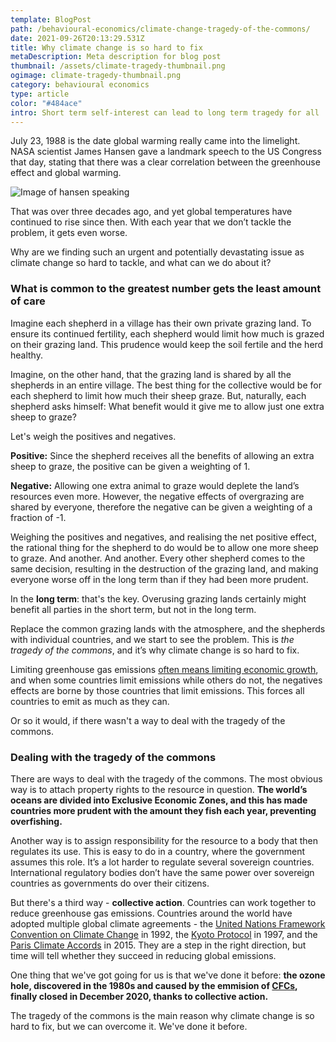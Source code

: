 ```yaml
---
template: BlogPost
path: /behavioural-economics/climate-change-tragedy-of-the-commons/
date: 2021-09-26T20:13:29.531Z
title: Why climate change is so hard to fix
metaDescription: Meta description for blog post
thumbnail: /assets/climate-tragedy-thumbnail.png
ogimage: climate-tragedy-thumbnail.png
category: behavioural economics
type: article
color: "#484ace"
intro: Short term self-interest can lead to long term tragedy for all
---
```



July 23, 1988 is the date global warming really came into the limelight. NASA scientist James Hansen gave a landmark speech to the US Congress that day, stating that there was a clear correlation between the greenhouse effect and global warming. 

![Image of hansen speaking](https://i.guim.co.uk/img/media/a3c8df44ce784229f7c1bfebdbf69367a4182688/0_83_3000_1800/master/3000.jpg?width=700&quality=85&auto=format&fit=max&s=e593ad828ab8c89c5f96a0ce656ea657 "Source: theguardian.com")


That was over three decades ago, and yet global temperatures have continued to rise since then. With each year that we don’t tackle the problem, it gets even worse. 

Why are we finding such an urgent and potentially devastating issue as climate change so hard to tackle, and what can we do about it?

<InTextSubscription />

### What is common to the greatest number gets the least amount of care

Imagine each shepherd in a village has their own private grazing land. To ensure its continued fertility, each shepherd would limit how much is grazed on their grazing land. This prudence would keep the soil fertile and the herd healthy.

Imagine, on the other hand, that the grazing land is shared by all the shepherds in an entire village. The best thing for the collective would be for each shepherd to limit how much their sheep graze. But, naturally, each shepherd asks himself: What benefit would it give me to allow just one extra sheep to graze? 

Let's weigh the positives and negatives.

**Positive:** Since the shepherd receives all the benefits of allowing an extra sheep to graze, the positive can be given a weighting of 1.

**Negative:** Allowing one extra animal to graze would deplete the land’s resources even more. However, the negative effects of overgrazing are shared by everyone, therefore the negative can be given a weighting of a fraction of -1.

Weighing the positives and negatives, and realising the net positive effect, the rational thing for the shepherd to do would be to allow one more sheep to graze. And another. And another. Every other shepherd comes to the same decision, resulting in the destruction of the grazing land, and making everyone worse off in the long term than if they had been more prudent.

In the **long term**: that's the key. Overusing grazing lands certainly might benefit all parties in the short term, but not in the long term.

Replace the common grazing lands with the atmosphere, and the shepherds with individual countries, and we start to see the problem. This is *the tragedy of the commons*, and it’s why climate change is so hard to fix.

Limiting greenhouse gas emissions [often means limiting economic growth](https://www.futurity.org/emissions-economic-growth-kyoto-protocol-1700992/), and when some countries limit emissions while others do not, the negatives effects are borne by those countries that limit emissions. This forces all countries to emit as much as they can. 

Or so it would, if there wasn't a way to deal with the tragedy of the commons.

### Dealing with the tragedy of the commons

There are ways to deal with the tragedy of the commons. The most obvious way is to attach property rights to the resource in question. **The world’s oceans are divided into Exclusive Economic Zones, and this has made countries more prudent with the amount they fish each year, preventing overfishing.**

Another way is to assign responsibility for the resource to a body that then regulates its use. This is easy to do in a country, where the government assumes this role. It’s a lot harder to regulate several sovereign countries. International regulatory bodies don’t have the same power over sovereign countries as governments do over their citizens. 

But there's a third way - **collective action**. Countries can work together to reduce greenhouse gas emissions. Countries around the world have adopted multiple global climate agreements - the [United Nations Framework Convention on Climate Change](https://www.sciencedirect.com/topics/earth-and-planetary-sciences/united-nations-framework-convention-on-climate-change) in 1992, the [Kyoto Protocol](https://unfccc.int/kyoto_protocol) in 1997, and the [Paris Climate Accords](https://unfccc.int/process-and-meetings/the-paris-agreement/the-paris-agreement) in 2015. They are a step in the right direction, but time will tell whether they succeed in reducing global emissions.

One thing that we've got going for us is that we've done it before: **the ozone hole, discovered in the 1980s and caused by the emmision of [CFCs](https://www.acs.org/content/acs/en/education/whatischemistry/landmarks/cfcs-ozone.html), finally closed in December 2020, thanks to collective action.**

The tragedy of the commons is the main reason why climate change is so hard to fix, but we can overcome it. We've done it before.